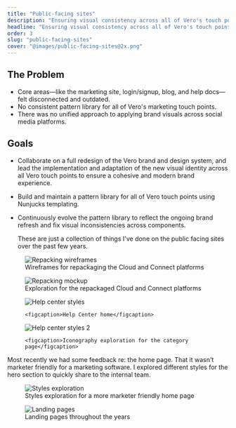 ```yaml
---
title: "Public-facing sites"
description: "Ensuring visual consistency across all of Vero's touch points"
headline: "Ensuring visual consistency across all of Vero's touch points"
order: 3
slug: "public-facing-sites"
cover: "@images/public-facing-sites@2x.png"
---
```




<CaseStudyCallout description="Vero's brand lacked visual consistency across their marketing and product touch points. This involved adapting the refreshed design system ensuring everything felt intentional. The work helped unify Vero's visual identity and set a stronger foundation for future design consistency." />

## The Problem

- Core areas—like the marketing site, login/signup, blog, and help docs—felt
  disconnected and outdated.
- No consistent pattern library for all of Vero's marketing touch points.
- There was no unified approach to applying brand visuals across social media
  platforms.

## Goals

- Collaborate on a full redesign of the Vero brand and design system, and lead
  the implementation and adaptation of the new visual identity across all Vero
  touch points to ensure a cohesive and modern brand experience.
- Build and maintain a pattern library for all of Vero touch points using
  Nunjucks templating.
- Continuously evolve the pattern library to reflect the ongoing brand refresh
  and fix visual inconsistencies across components.

  These are just a collection of things I've done on the public facing sites
  over the past few years.

<figure class="-mx-16">
  <Image
    class="rounded-4xl bg-yellow-50"
    src={repackagingWireframesImage}
    alt="Repacking wireframes"
  />
  <figcaption>
    Wireframes for repackaging the Cloud and Connect platforms
  </figcaption>
</figure>

<figure class="-mx-16">
  <Image
    class="rounded-4xl bg-cyan-50"
    src={repackagingMockupImage}
    alt="Repacking mockup"
  />
  <figcaption>
    Exploration for the repackaged Cloud and Connect platforms
  </figcaption>
</figure>

<div class="-mx-10 grid grid-cols-3 gap-10">
  <figure class="col-span-1 !my-0 md:col-span-2">
    <Image
      class="rounded-3xl bg-yellow-50"
      src={helpCenterStylesImage}
      alt="Help center styles"
    />

    <figcaption>Help Center home</figcaption>

  </figure>

  <figure class="col-span-1 !my-0">
    <Image
      class="rounded-3xl bg-yellow-50"
      src={helpCenterStyles2Image}
      alt="Help center styles 2"
    />

    <figcaption>Iconography exploration for the category page</figcaption>

  </figure>
</div>

Most recently we had some feedback re: the home page. That it wasn't marketer
friendly for a marketing software. I explored different styles for the hero
section to quickly share to the internal team.

<figure class="-mx-16">
  <Image
    class="rounded-4xl bg-cyan-50"
    src={stylesExplorationImage}
    alt="Styles exploration"
  />
  <figcaption>
    Styles exploration for a more marketer friendly home page
  </figcaption>
</figure>

<figure class="-mx-16">
  <Image
    class="rounded-4xl bg-yellow-50"
    src={landingPagesImage}
    alt="Landing pages"
  />
  <figcaption>Landing pages throughout the years</figcaption>
</figure>
